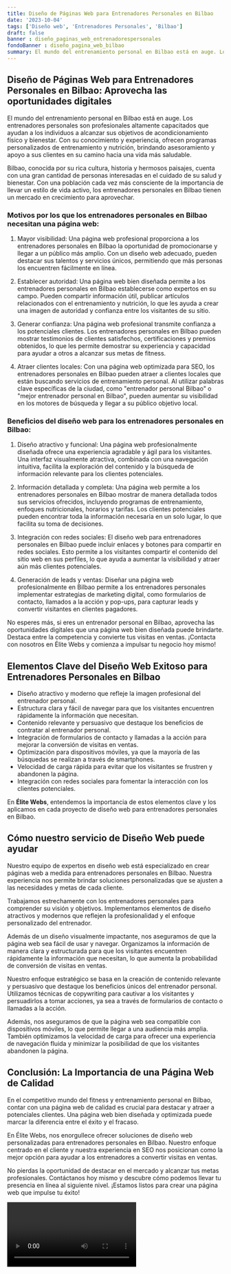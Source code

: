 ```yaml
---
title: Diseño de Páginas Web para Entrenadores Personales en Bilbao
date: '2023-10-04'
tags: ['Diseño web', 'Entrenadores Personales', 'Bilbao']
draft: false
banner : diseño_paginas_web_entrenadorespersonales
fondoBanner : diseño_pagina_web_bilbao
summary: El mundo del entrenamiento personal en Bilbao está en auge. Los entrenadores personales son profesionales altamente capacitados que ayudan a los individuos a alcanzar sus objetivos de acondicionamiento físico y bienestar. Con su conocimiento y experiencia, ofrecen programas personalizados de entrenamiento y nutrición, brindando asesoramiento y apoyo a sus clientes en su camino hacia una vida más saludable.
---
```


## Diseño de Páginas Web para Entrenadores Personales en Bilbao: Aprovecha las oportunidades digitales

El mundo del entrenamiento personal en Bilbao está en auge. Los entrenadores personales son profesionales altamente capacitados que ayudan a los individuos a alcanzar sus objetivos de acondicionamiento físico y bienestar. Con su conocimiento y experiencia, ofrecen programas personalizados de entrenamiento y nutrición, brindando asesoramiento y apoyo a sus clientes en su camino hacia una vida más saludable.

Bilbao, conocida por su rica cultura, historia y hermosos paisajes, cuenta con una gran cantidad de personas interesadas en el cuidado de su salud y bienestar. Con una población cada vez más consciente de la importancia de llevar un estilo de vida activo, los entrenadores personales en Bilbao tienen un mercado en crecimiento para aprovechar.

### Motivos por los que los entrenadores personales en Bilbao necesitan una página web:

1. Mayor visibilidad: Una página web profesional proporciona a los entrenadores personales en Bilbao la oportunidad de promocionarse y llegar a un público más amplio. Con un diseño web adecuado, pueden destacar sus talentos y servicios únicos, permitiendo que más personas los encuentren fácilmente en línea.

2. Establecer autoridad: Una página web bien diseñada permite a los entrenadores personales en Bilbao establecerse como expertos en su campo. Pueden compartir información útil, publicar artículos relacionados con el entrenamiento y nutrición, lo que les ayuda a crear una imagen de autoridad y confianza entre los visitantes de su sitio.

3. Generar confianza: Una página web profesional transmite confianza a los potenciales clientes. Los entrenadores personales en Bilbao pueden mostrar testimonios de clientes satisfechos, certificaciones y premios obtenidos, lo que les permite demostrar su experiencia y capacidad para ayudar a otros a alcanzar sus metas de fitness.

4. Atraer clientes locales: Con una página web optimizada para SEO, los entrenadores personales en Bilbao pueden atraer a clientes locales que están buscando servicios de entrenamiento personal. Al utilizar palabras clave específicas de la ciudad, como "entrenador personal Bilbao" o "mejor entrenador personal en Bilbao", pueden aumentar su visibilidad en los motores de búsqueda y llegar a su público objetivo local.

### Beneficios del diseño web para los entrenadores personales en Bilbao:

1. Diseño atractivo y funcional: Una página web profesionalmente diseñada ofrece una experiencia agradable y ágil para los visitantes. Una interfaz visualmente atractiva, combinada con una navegación intuitiva, facilita la exploración del contenido y la búsqueda de información relevante para los clientes potenciales.

2. Información detallada y completa: Una página web permite a los entrenadores personales en Bilbao mostrar de manera detallada todos sus servicios ofrecidos, incluyendo programas de entrenamiento, enfoques nutricionales, horarios y tarifas. Los clientes potenciales pueden encontrar toda la información necesaria en un solo lugar, lo que facilita su toma de decisiones.

3. Integración con redes sociales: El diseño web para entrenadores personales en Bilbao puede incluir enlaces y botones para compartir en redes sociales. Esto permite a los visitantes compartir el contenido del sitio web en sus perfiles, lo que ayuda a aumentar la visibilidad y atraer aún más clientes potenciales.

4. Generación de leads y ventas: Diseñar una página web profesionalmente en Bilbao permite a los entrenadores personales implementar estrategias de marketing digital, como formularios de contacto, llamados a la acción y pop-ups, para capturar leads y convertir visitantes en clientes pagadores.

No esperes más, si eres un entrenador personal en Bilbao, aprovecha las oportunidades digitales que una página web bien diseñada puede brindarte. Destaca entre la competencia y convierte tus visitas en ventas. ¡Contacta con nosotros en Élite Webs y comienza a impulsar tu negocio hoy mismo!

<GifSeo />

<Cta />

## Elementos Clave del Diseño Web Exitoso para Entrenadores Personales en Bilbao

- Diseño atractivo y moderno que refleje la imagen profesional del entrenador personal.
- Estructura clara y fácil de navegar para que los visitantes encuentren rápidamente la información que necesitan.
- Contenido relevante y persuasivo que destaque los beneficios de contratar al entrenador personal.
- Integración de formularios de contacto y llamadas a la acción para mejorar la conversión de visitas en ventas.
- Optimización para dispositivos móviles, ya que la mayoría de las búsquedas se realizan a través de smartphones.
- Velocidad de carga rápida para evitar que los visitantes se frustren y abandonen la página.
- Integración con redes sociales para fomentar la interacción con los clientes potenciales.

En **Élite Webs**, entendemos la importancia de estos elementos clave y los aplicamos en cada proyecto de diseño web para entrenadores personales en Bilbao.

## Cómo nuestro servicio de Diseño Web puede ayudar

Nuestro equipo de expertos en diseño web está especializado en crear páginas web a medida para entrenadores personales en Bilbao. Nuestra experiencia nos permite brindar soluciones personalizadas que se ajusten a las necesidades y metas de cada cliente.

Trabajamos estrechamente con los entrenadores personales para comprender su visión y objetivos. Implementamos elementos de diseño atractivos y modernos que reflejen la profesionalidad y el enfoque personalizado del entrenador.

Además de un diseño visualmente impactante, nos aseguramos de que la página web sea fácil de usar y navegar. Organizamos la información de manera clara y estructurada para que los visitantes encuentren rápidamente la información que necesitan, lo que aumenta la probabilidad de conversión de visitas en ventas.

Nuestro enfoque estratégico se basa en la creación de contenido relevante y persuasivo que destaque los beneficios únicos del entrenador personal. Utilizamos técnicas de copywriting para cautivar a los visitantes y persuadirlos a tomar acciones, ya sea a través de formularios de contacto o llamadas a la acción.

Además, nos aseguramos de que la página web sea compatible con dispositivos móviles, lo que permite llegar a una audiencia más amplia. También optimizamos la velocidad de carga para ofrecer una experiencia de navegación fluida y minimizar la posibilidad de que los visitantes abandonen la página.

## Conclusión: La Importancia de una Página Web de Calidad

En el competitivo mundo del fitness y entrenamiento personal en Bilbao, contar con una página web de calidad es crucial para destacar y atraer a potenciales clientes. Una página web bien diseñada y optimizada puede marcar la diferencia entre el éxito y el fracaso.

En Élite Webs, nos enorgullece ofrecer soluciones de diseño web personalizadas para entrenadores personales en Bilbao. Nuestro enfoque centrado en el cliente y nuestra experiencia en SEO nos posicionan como la mejor opción para ayudar a los entrenadores a convertir visitas en ventas.

No pierdas la oportunidad de destacar en el mercado y alcanzar tus metas profesionales. Contáctanos hoy mismo y descubre cómo podemos llevar tu presencia en línea al siguiente nivel. ¡Estamos listos para crear una página web que impulse tu éxito!

<Video />

<CtaBot job='Entrenadores Personales' city='Bilbao'/>

<Gmaps query='Bilbao+españa+maps' />